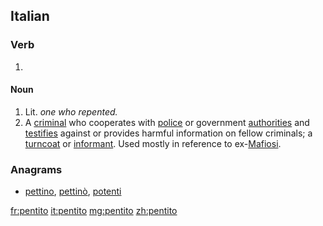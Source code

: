 {{wikipedia}}
==Italian==

===Verb===
{{it-pp|pentit}}

# {{past participle of|pentirsi|lang=it}}

====Noun====
{{it-noun||m||pentiti}}

# Lit. ''one who repented.''
# A [[criminal]] who cooperates with [[police]] or government [[authorities]] and [[testifies]] against or provides harmful information on fellow criminals; a [[turncoat]] or [[informant]]. Used mostly in reference to ex-[[Mafiosi]].

===Anagrams===
* [[pettino#Italian|pettino]], [[pettinò#Italian|pettinò]], [[potenti#Italian|potenti]]

[[fr:pentito]]
[[it:pentito]]
[[mg:pentito]]
[[zh:pentito]]